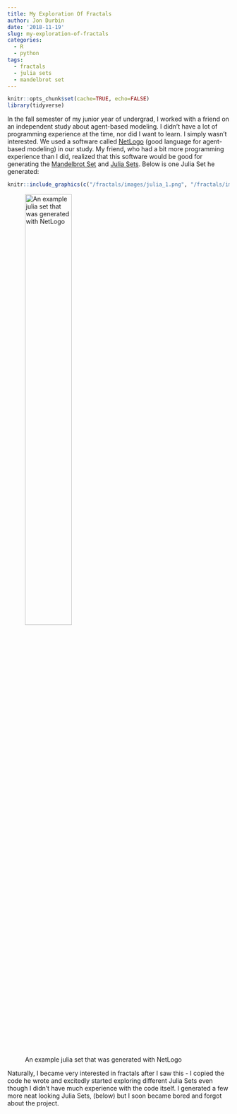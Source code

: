 ```yaml
---
title: My Exploration Of Fractals
author: Jon Durbin
date: '2018-11-19'
slug: my-exploration-of-fractals
categories:
  - R
  - python
tags:
  - fractals
  - julia sets
  - mandelbrot set
---
```


```r
knitr::opts_chunk$set(cache=TRUE, echo=FALSE)
library(tidyverse)
```

In the fall semester of my junior year of undergrad, I worked with a friend on an independent study about agent-based modeling. I didn't have a lot of programming experience at the time, nor did I want to learn. I simply wasn't interested. We used a software called [NetLogo](https://ccl.northwestern.edu/netlogo/) (good language for agent-based modeling) in our study. My friend, who had a bit more programming experience than I did, realized that this software would be good for generating the [Mandelbrot Set](https://en.wikipedia.org/wiki/Mandelbrot_set) and [Julia Sets](https://en.wikipedia.org/wiki/Julia_set). Below is one Julia Set he generated:

```r
knitr::include_graphics(c("/fractals/images/julia_1.png", "/fractals/images/julia_2.png"))
```

![An example julia set that was generated with NetLogo](/fractals/2018-11-19-my-exploration-of-fractals_files/julia_1.png){width=50%}


Naturally, I became very interested in fractals after I saw this - I copied the code he wrote and excitedly started exploring different Julia Sets even though I didn't have much experience with the code itself. I generated a few more neat looking Julia Sets, (below) but I soon became bored and forgot about the project.

